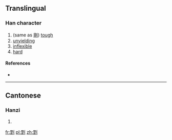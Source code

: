 ==Translingual==

===Han character===
{{Han char|rn=18|rad=刀|as=10|sn=12|four=|canj=田一中弓 (WMLN)|ids=⿰[[罡]][[刂]]}}

# (same as [[剛]]) [[tough]]
# [[unyielding]]
# [[inflexible]]
# [[hard]]

====References====
* {{Han ref|kx=0142.470|hdz=10350.080|uh=34FB|ud=13563}}

----

==Cantonese==

===Hanzi===
{{yue-hanzi|jyut=|y=gong1}}

# {{defn|lang=yue|sort=刀10}}

[[fr:㓻]]
[[pl:㓻]]
[[zh:㓻]]